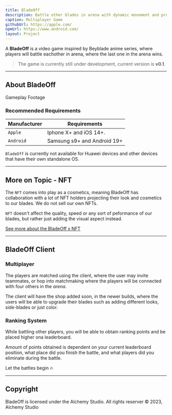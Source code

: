 ```yaml
---
title: BladeOff
description: Battle other blades in arena with dynamic movement and prove your skills!
caption: Multiplayer Game
githubUrl: https://apple.com/
npmUrl: https://www.android.com/
layout: Project
---
```



A **BladeOff** is a video game inspired by Beyblade anime series, where players will battle eachother in arena, where the last one in the arena wins.

> The game is currently still under development, current version is **v0.1**.

---

## About BladeOff

Gameplay Footage

<ImageContainerGB imgUrl="https://media.tenor.com/hFSHdAzO5IYAAAAC/beyblade-burst.gif" />

### Recommended Requirements

| Manufacturer | Requirements                |
| ------------ | --------------------------- |
| `Apple`      | Iphone X+ and iOS 14+.      |
| `Android`    | Samsung s9+ and Android 19+ |

<Callout>

`BladeOff` is currently not available for Huawei devices and other devices that have their own standalone OS.

</Callout>

---

## More on Topic - NFT

The `NFT` comes into play as a cosmetics, meaning BladeOff has collaboration with a lot of NFT holders projecting their look and cosmetics to our blades. We do not sell our own NFTs.

<InlineHighlight>`NFT`</InlineHighlight> doesn't affect the quality, speed or any
sort of peformance of our blades, but rather just adding the visual aspect instead.

[See more about the BladeOff x NFT](https://play.tailwindcss.com/D1HDP9fJhF)

---

## BladeOff Client

### Multiplayer

The players are matched using the client, where the user may invite teammates, or hop into matchmaking where the players will be connected with four others in the _arena_.

<ImageContainerGB imgUrl="https://i.imgur.com/mGZefI5.png" />

The client will have the shop added soon, in the newer builds, where the users will be able to upgrade their blades such as adding different looks, side-blades or just color.

### Ranking System

While battling other players, you will be able to obtain ranking points and be placed higher ona leaderboard.

Amount of points obtained is dependent on your current leaderboard position, what place did you finish the battle, and what players did you eliminate during the battle.

Let the battles begin 🔥

---

## Copyright

BladeOff is licensed under the Alchemy Studio. All rights reserver © 2023, Alchemy Studio

